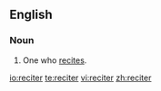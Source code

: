 ==English==

===Noun===
{{en-noun}}

#One who [[recite]]s.

[[io:reciter]]
[[te:reciter]]
[[vi:reciter]]
[[zh:reciter]]